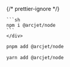 
{/* prettier-ignore */}
<SelectableContent client:idle syncKey="packageManager" frameworkSwitcher>
  <div slot="npm" slotIdx="1">

    ```sh
    npm i @arcjet/node
    ```
    </div>

  <div slot="pnpm" slotIdx="2">

```sh
pnpm add @arcjet/node
```

  </div>
  <div slot="yarn" slotIdx="3">

```sh
yarn add @arcjet/node
```

  </div>
</SelectableContent>
